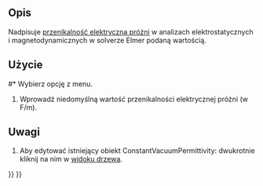 <languages/>

{{Docnav/pl
|[[FEM_ConstraintBodyHeatSource/pl|Objętościowe źródło ciepła]]
|[[FEM_MeshNetgenFromShape/pl|Siatka MES z kształtu przy pomocy generatora Netgen]]
|[[FEM_Workbench/pl|środowisko pracy MES]]
|IconL=FEM_ConstraintBodyHeatSource.svg
|IconR=FEM_MeshNetgenFromShape.svg
|IconC=Workbench_FEM.svg
}}

<div class="mw-translate-fuzzy">
{{GuiCommandContainer|
{{GuiCommand/pl
|Name=FEM ConstantVacuumPermittivity
|Name/pl=MES: Zdefiniuj przenikalność elektryczną próżni
|MenuLocation=Model → Nadpisz stałe → Zdefiniuj przenikalność elektryczną próżni
|Workbenches=[[FEM_Workbench/pl|MES]]
|Version=0.19
|SeeAlso=
}}
{{GuiCommandFemInfo/pl
|Solvers=Elmer
}}
}}
</div>

<span id="Description"></span>
==Opis==

Nadpisuje [https://en.wikipedia.org/wiki/Vacuum_permittivity przenikalność elektryczną próżni] w analizach elektrostatycznych i magnetodynamicznych w solverze Elmer podaną wartością.

<span id="Usage"></span>
==Użycie==

<div class="mw-translate-fuzzy">
#* Wybierz opcję {{MenuCommand|Model → Nadpisz stałe → [[Image:FEM_ConstantVacuumPermittivity.svg|16px]] Zdefiniuj przenikalność elektryczną próżni}} z menu.
# Wprowadź niedomyślną wartość przenikalności elektrycznej próżni (w F/m).
</div>

<span id="Notes"></span>
==Uwagi==

# Aby edytować istniejący obiekt ConstantVacuumPermittivity: dwukrotnie kliknij na nim w [[Tree_view/pl|widoku drzewa]].

{{Docnav/pl
|[[FEM_ConstraintBodyHeatSource/pl|Objętościowe źródło ciepła]]
|[[FEM_MeshNetgenFromShape/pl|Siatka MES z kształtu przy pomocy generatora Netgen]]
|[[FEM_Workbench/pl|środowisko pracy MES]]
|IconL=FEM_ConstraintBodyHeatSource.svg
|IconR=FEM_MeshNetgenFromShape.svg
|IconC=Workbench_FEM.svg
}}

{{FEM Tools navi{{#translation:}}}}
{{Userdocnavi{{#translation:}}}}